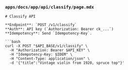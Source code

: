 ### `apps/docs/app/api/classify/page.mdx`
```mdx
# Classify API

**Endpoint**: `POST /v1/classify`
**Auth**: API key (`Authorization: Bearer ck_...`)
**Idempotency**: Send `Idempotency-Key`.

```bash
curl -X POST "$API_BASE/v1/classify" \
  -H "Authorization: Bearer $API_KEY" \
  -H "Idempotency-Key: $IDEM" \
  -H "Content-Type: application/json" \
  -d '{"title":"Vintage violin from 1920, spruce top"}'
